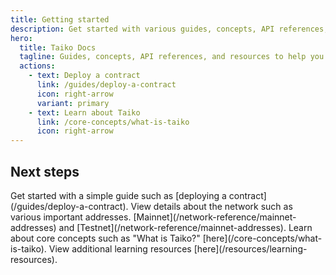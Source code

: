 ```yaml
---
title: Getting started
description: Get started with various guides, concepts, API references, and resources to help you build with Taiko.
hero:
  title: Taiko Docs
  tagline: Guides, concepts, API references, and resources to help you build with Taiko.
  actions:
    - text: Deploy a contract
      link: /guides/deploy-a-contract
      icon: right-arrow
      variant: primary
    - text: Learn about Taiko
      link: /core-concepts/what-is-taiko
      icon: right-arrow
---
```



## Next steps

<CardGrid stagger>
  <Card title="Guides" icon="open-book">
    Get started with a simple guide such as [deploying a
    contract](/guides/deploy-a-contract).
  </Card>
  <Card title="Network reference" icon="document">
    View details about the network such as various important
    addresses. [Mainnet](/network-reference/mainnet-addresses) and [Testnet](/network-reference/mainnet-addresses).
  </Card>
  <Card title="Core concepts" icon="puzzle">
    Learn about core concepts such as "What is Taiko?"
    [here](/core-concepts/what-is-taiko).
  </Card>
  <Card title="Learning resources" icon="rocket">
    View additional learning resources [here](/resources/learning-resources).
  </Card>
</CardGrid>
